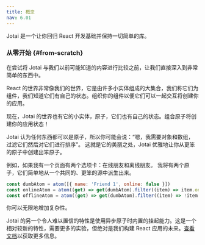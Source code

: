 ```yaml
---
title: 概念
nav: 6.01
---
```


Jotai 是一个让你回归 React 开发基础并保持一切简单的库。

### 从零开始 {#from-scratch}

在尝试将 Jotai 与我们以前可能知道的内容进行比较之前，让我们直接深入到非常简单的东西中。

React 的世界非常像我们的世界，它是由许多小实体组成的大集合，我们称它们为组件，我们知道它们有自己的状态。组织你的组件以便它们可以一起交互将创建你的应用。

现在，Jotai 的世界也有它的小实体，原子，它们也有自己的状态。组合原子将创建你的应用状态！

Jotai 认为任何东西都可以是原子，所以你可能会说：“嗯，我需要对象和数组，过滤它们然后对它们进行排序”。
这就是它的美丽之处，Jotai 优雅地让你从更笨的原子中创建出笨原子。

例如，如果我有一个页面有两个选项卡：在线朋友和离线朋友。
我将有两个原子，它们简单地从一个共同的、更笨的源中派生出来。

```js
const dumbAtom = atom([{ name: 'Friend 1', online: false }])
const onlineAtom = atom((get) => get(dumbAtom).filter((item) => item.online))
const offlineAtom = atom((get) => get(dumbAtom).filter((item) => !item.online))
```

你可以无限地增加复杂性。

Jotai 的另一个令人难以置信的特性是使用异步原子时内置的挂起能力。这是一个相对较新的特性，需要更多的实验，但绝对是我们构建 React 应用的未来。[查看文档](https://react.dev/blog/2022/03/29/react-v18#new-suspense-features)以获取更多信息。
